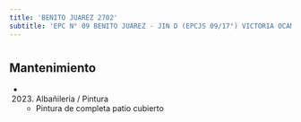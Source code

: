 ```yaml
---
title: 'BENITO JUAREZ 2702'
subtitle: 'EPC N° 09 BENITO JUAREZ - JIN D (EPCJS 09/17°) VICTORIA OCAMPO'
---
```


#


## Mantenimiento

*  (2023) Albañileria / Pintura 
    + Pintura de completa patio cubierto



